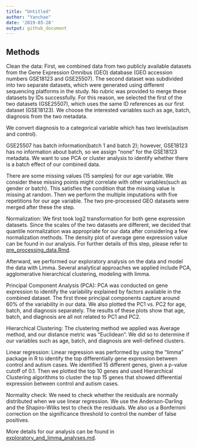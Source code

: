 ```yaml
---
title: "Untitled"
author: "Yanchao"
date: '2019-03-28'
output: github_document
---
```


## Methods 

Clean the data: First, we combined data from two publicly available datasets from the Gene Expression Omnibus (GEO) database (GEO accession numbers GSE18123 and GSE25507). The second dataset was subdivided into two separate datasets, which were generated using different sequencing platforms in the study. No rubric was provided to merge these datasets by IDs successfully. For this reason, we selected the first of the two datasets (GSE25507), which uses the same ID references as our first dataset (GSE18123). We choose the interested variables such as age, batch, diagnosis from the two metadata. 

We convert diagnosis to a categorical variable which has two levels(autism and control).

GSE25507 has batch information(batch 1 and batch 2); however, GSE18123 has no information about batch, so we assign "none" for the GSE18123 metadata. We want to use PCA or cluster analysis to identify whether there is a batch effect of our combined data.

There are some missing values (15 samples) for our age variable. We consider these missing points might correlate with other variables(such as gender or batch). This satisfies the condition that the missing value is missing at random. Then we perform the multiple imputations with five repetitions for our age variable. The two pre-processed GEO datasets were merged after these the step.

Normalization: We first took log2 transformation for both gene expression datasets. Since the scales of the two datasets are different, we decided that quantile normalization was appropriate for our data after considering a few normalization methods. The density plot of average gene expression value can be found in our analysis.
For further details of this step, please refer to [pre_processing_data.Rmd](). 

Afterward, we performed our exploratory analysis on the data and model the data with Limma. Several analytical approaches we applied include PCA, agglomerative hierarchical clustering, modeling with limma. 

Principal Component Analysis (PCA): PCA was conducted on gene expression to identify the variability explained by factors available in the combined dataset. The first three principal components capture around 60% of the variability in our data. We also plotted the PC1 vs. PC2 for age, batch, and diagnosis separately. The results of these plots show that age, batch, and diagnosis are all not related to PC1 and PC2.

Hierarchical Clustering: The clustering method we applied was Average method, and our distance metric was “Euclidean”. We did so to determine if our variables such as age, batch, and diagnosis are well-defined clusters.

Linear regression: Linear regression was performed by using the “limma” package in R to identify the top differentially gene expression between control and autism cases. We identified 15 different genes, given a p-value cutoff of 0.1. Then we plotted the top 10 genes and used Hierarchical Clustering algorithms to cluster the top 15 genes that showed differential expression between control and autism cases.

Normality check: We need to check whether the residuals are normally distributed when we use linear regression.  We use the Anderson-Darling and the Shapiro-Wilks test to check the residuals. We also us a Bonferroni correction on the significance threshold to control the number of false positives.

More details for our analysis can be found in [exploratory_and_limma_analyses.md]().